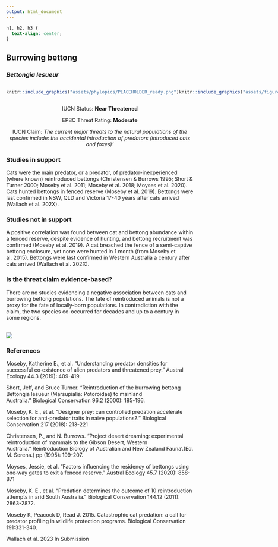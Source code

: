 ```yaml
---
output: html_document
---
```

```css
h1, h2, h3 {
  text-align: center;
}
```

## **Burrowing bettong**
### *Bettongia lesueur*

:::: {style="display: flex;"}

::: {}
  ```r
  knitr::include_graphics("assets/phylopics/PLACEHOLDER_ready.png")
  ```
:::

::: {}

:::

::: {}
  ```r
  knitr::include_graphics("assets/figures/Map_Cat_Bettongia lesueur.png")
  ```
:::

::::
<center>
IUCN Status: **Near Threatened**

EPBC Threat Rating: **Moderate**

IUCN Claim: *The current major threats to the natural populations of the species include: the accidental introduction of predators (introduced cats and foxes)'*

</center>

### Studies in support

Cats were the main predator, or a predator, of predator-inexperienced (where known) reintroduced bettongs (Christensen & Burrows 1995; Short & Turner 2000; Moseby et al. 2011; Moseby et al. 2018; Moyses et al. 2020). Cats hunted bettongs in fenced reserve (Moseby et al. 2019). Bettongs were last confirmed in NSW, QLD and Victoria 17-40 years after cats arrived (Wallach et al. 202X).

### Studies not in support

A positive correlation was found between cat and bettong abundance within a fenced reserve, despite evidence of hunting, and bettong recruitment was confirmed (Moseby et al. 2019). A cat breached the fence of a semi-captive bettong enclosure, yet none were hunted in 1 month (from Moseby et al. 2015). Bettongs were last confirmed in Western Australia a century after cats arrived (Wallach et al. 202X).

### Is the threat claim evidence-based?

There are no studies evidencing a negative association between cats and burrowing bettong populations. The fate of reintroduced animals is not a proxy for the fate of locally-born populations. In contradiction with the claim, the two species co-occurred for decades and up to a century in some regions.
<br>
<br>

![](assets/figures/Main_Evidence_Cat_Bettongia lesueur.png)

### References

Moseby, Katherine E., et al. "Understanding predator densities for successful co‐existence of alien predators and threatened prey." Austral Ecology 44.3 (2019): 409-419.

Short, Jeff, and Bruce Turner. "Reintroduction of the burrowing bettong Bettongia lesueur (Marsupialia: Potoroidae) to mainland Australia." Biological Conservation 96.2 (2000): 185-196.

Moseby, K. E., et al. "Designer prey: can controlled predation accelerate selection for anti-predator traits in naïve populations?." Biological Conservation 217 (2018): 213-221

Christensen, P., and N. Burrows. "Project desert dreaming: experimental reintroduction of mammals to the Gibson Desert, Western Australia." Reintroduction Biology of Australian and New Zealand Fauna’.(Ed. M. Serena.) pp (1995): 199-207.

Moyses, Jessie, et al. "Factors influencing the residency of bettongs using one‐way gates to exit a fenced reserve." Austral Ecology 45.7 (2020): 858-871

Moseby, K. E., et al. "Predation determines the outcome of 10 reintroduction attempts in arid South Australia." Biological Conservation 144.12 (2011): 2863-2872.

Moseby K, Peacock D, Read J. 2015. Catastrophic cat predation: a call for predator profiling in wildlife protection programs. Biological Conservation 191:331-340.

Wallach et al. 2023 In Submission

